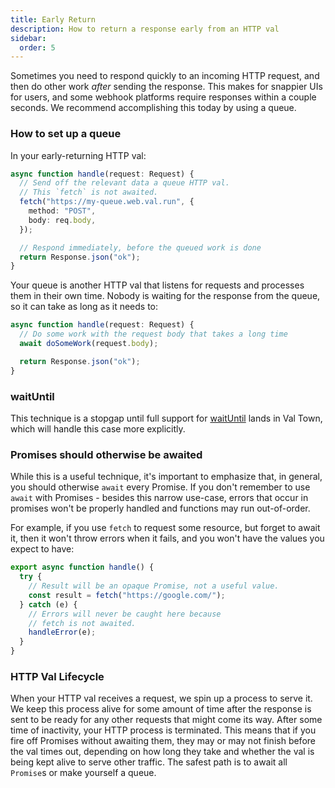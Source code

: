 ```yaml
---
title: Early Return
description: How to return a response early from an HTTP val
sidebar:
  order: 5
---
```



Sometimes you need to respond quickly to an incoming HTTP request, and then do other work _after_ sending the response. This makes for snappier UIs for users, and some webhook platforms require responses within a couple seconds. We recommend accomplishing this today by using a queue.

### How to set up a queue

In your early-returning HTTP val:

```ts title="early-returning.ts" val
async function handle(request: Request) {
  // Send off the relevant data a queue HTTP val.
  // This `fetch` is not awaited.
  fetch("https://my-queue.web.val.run", {
    method: "POST",
    body: req.body,
  });

  // Respond immediately, before the queued work is done
  return Response.json("ok");
}
```

Your queue is another HTTP val that listens for requests and processes them in their own time. Nobody is waiting for the response from the queue, so it can take as long as it needs to:

```ts title="queue.ts" val
async function handle(request: Request) {
  // Do some work with the request body that takes a long time
  await doSomeWork(request.body);

  return Response.json("ok");
}
```

### waitUntil

This technique is a stopgap until full support for
[waitUntil](https://developer.mozilla.org/en-US/docs/Web/API/ExtendableEvent/waitUntil) lands in Val Town, which will handle this case more explicitly.

### Promises should otherwise be awaited

While this is a useful technique, it's important to emphasize that,
in general, you should otherwise `await` every Promise.
If you don't remember to use `await` with Promises - besides this
narrow use-case, errors that occur in promises won't be properly
handled and functions may run out-of-order.

For example, if you use `fetch` to request some resource,
but forget to await it, then it won't throw errors when it fails,
and you won't have the values you expect to have:

```ts
export async function handle() {
  try {
    // Result will be an opaque Promise, not a useful value.
    const result = fetch("https://google.com/");
  } catch (e) {
    // Errors will never be caught here because
    // fetch is not awaited.
    handleError(e);
  }
}
```

### HTTP Val Lifecycle

When your HTTP val receives a request, we spin up a process to serve it.
We keep this process alive for some amount of time after the response is sent
to be ready for any other requests that might come its way. After some time of
inactivity, your HTTP process is terminated. This means that if you fire off Promises without awaiting them, they may or may not finish before the val times out, depending on how long they take and whether the val is being kept alive to serve other traffic. The safest path is to await all `Promise`s or make yourself a queue.
